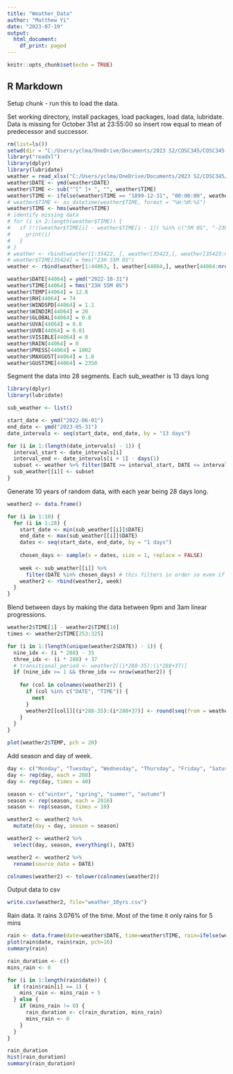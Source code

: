 ```yaml
---
title: "Weather_Data"
author: "Matthew Yi"
date: "2023-07-19"
output:
  html_document:
    df_print: paged
---
```


```r
knitr::opts_chunk$set(echo = TRUE)
```

## R Markdown
Setup chunk - run this to load the data.

Set working directory, install packages, load packages, load data, lubridate.
Data is missing for October 31st at 23:55:00 so insert row equal to mean of predecessor and successor.

```r
rm(list=ls())
setwd(dir = "C:/Users/yclma/OneDrive/Documents/2023 S2/COSC345/COSC345-Game/data")
library("readxl") 
library(dplyr)
library(lubridate)
weather = read_xlsx("C:/Users/yclma/OneDrive/Documents/2023 S2/COSC345/COSC345-Game/data/Weather_Data.xlsx")
weather$DATE <- ymd(weather$DATE)
weather$TIME <- sub("^[^ ]+ ", "", weather$TIME)
weather$TIME <- ifelse(weather$TIME == "1899-12-31", "00:00:00", weather$TIME)
# weather$TIME <- as_datetime(weather$TIME, format = "%H:%M:%S")
weather$TIME <- hms(weather$TIME)
# identify missing data
# for (i in 2:length(weather$TIME)) {
#   if (!((weather$TIME[i] - weather$TIME[i - 1]) %in% c("5M 0S", "-23H -55M 0S", "1H -55M 0S"))) {
#     print(i)
#   }
# }
# weather <- rbind(weather[1:35422, ], weather[35423,], weather[35423:nrow(weather), ])
# weather$TIME[35424] = hms("23H 55M 0S")
weather <- rbind(weather[1:44063, ], weather[44064,], weather[44064:nrow(weather), ])

weather$DATE[44064] = ymd("2022-10-31")
weather$TIME[44064] = hms("23H 55M 0S")
weather$TEMP[44064] = 12.8
weather$RH[44064] = 74
weather$WINDSPD[44064] = 1.1
weather$WINDIR[44064] = 20
weather$GLOBAL[44064] = 0.8
weather$UVA[44064] = 0.0
weather$UVB[44064] = 0.01
weather$VISIBLE[44064] = 0
weather$RAIN[44064] = 0
weather$PRESS[44064] = 1002
weather$MAXGUST[44064] = 1.8
weather$GUSTIME[44064] = 2350
```

Segment the data into 28 segments. Each sub_weather is 13 days long

```r
library(dplyr)
library(lubridate)

sub_weather <- list()

start_date <- ymd("2022-06-01")
end_date <- ymd("2023-05-31")
date_intervals <- seq(start_date, end_date, by = "13 days")

for (i in 1:(length(date_intervals) - 1)) {
  interval_start <- date_intervals[i]
  interval_end <- date_intervals[i + 1] - days(1)
  subset <- weather %>% filter(DATE >= interval_start, DATE <= interval_end)
  sub_weather[[i]] <- subset
}
```

Generate 10 years of random data, with each year being 28 days long.

```r
weather2 <- data.frame()

for (i in 1:10) {
  for (i in 1:28) {
    start_date <- min(sub_weather[[i]]$DATE)
    end_date <- max(sub_weather[[i]]$DATE)
    dates <- seq(start_date, end_date, by = "1 days")
  
    chosen_days <- sample(x = dates, size = 1, replace = FALSE)
    
    week <- sub_weather[[i]] %>% 
      filter(DATE %in% chosen_days) # this filters in order so even if chosen_days is not sorted week will be
    weather2 <- rbind(weather2, week)
  }
}
```
Blend between days by making the data between 9pm and 3am linear progressions.

```r
weather2$TIME[1] - weather2$TIME[10]
times <- weather2$TIME[253:325]

for (i in 1:(length(unique(weather2$DATE)) - 1)) {
  nine_idx <- (i * 288) - 35
  three_idx <- (i * 288) + 37
  # transitional_period <- weather2[(i*288-35):(i*288+37)]
  if (nine_idx >= 1 && three_idx <= nrow(weather2)) {
    
    for (col in colnames(weather2)) {
      if (col %in% c("DATE", "TIME")) {
        next
      }
      weather2[[col]][(i*288-35):(i*288+37)] <- round(seq(from = weather2[[col]][i*288-35], to = weather2[[col]][i*288+37], length.out = 73), (nchar(as.character(weather2[[col]][1] - floor(weather2[[col]][1])))-2))
    }  
  }
}

plot(weather2$TEMP, pch = 20)
```

Add season and day of week.

```r
day <- c("Monday", "Tuesday", "Wednesday", "Thursday", "Friday", "Saturday", "Sunday")
day <- rep(day, each = 288)
day <- rep(day, times = 40)

season <- c("winter", "spring", "summer", "autumn")
season <- rep(season, each = 2016)
season <- rep(season, times = 10)

weather2 <- weather2 %>% 
  mutate(day = day, season = season)

weather2 <- weather2 %>% 
  select(day, season, everything(), DATE)

weather2 <- weather2 %>% 
  rename(source_date = DATE)

colnames(weather2) <- tolower(colnames(weather2))
```


Output data to csv

```r
write.csv(weather2, file="weather_10yrs.csv")
```


Rain data. It rains 3.076% of the time. Most of the time it only rains for 5 mins

```r
rain <- data.frame(date=weather$DATE, time=weather$TIME, rain=ifelse(weather$RAIN == 0, 0, 1))
plot(rain$date, rain$rain, pch=16)
summary(rain)

rain_duration <- c()
mins_rain <- 0

for (i in 1:length(rain$date)) {
  if (rain$rain[i] == 1) {
    mins_rain <- mins_rain + 5
  } else {
    if (mins_rain != 0) {
      rain_duration <- c(rain_duration, mins_rain)
      mins_rain <- 0
    }
  }
}

rain_duration
hist(rain_duration)
summary(rain_duration)
```